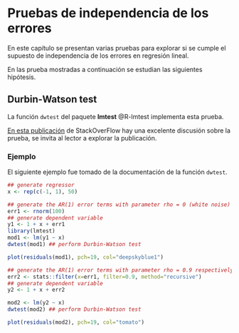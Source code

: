 # Pruebas de independencia de los errores {#indep}
En este capítulo se presentan varias pruebas para explorar si se cumple el supuesto de independencia de los errores en regresión lineal.

En las prueba mostradas a continuación se estudian las siguientes hipótesis.

\begin{align*} 
H_0 &: \text{los errores son independientes.} \\ 
H_1 &: \text{los errores no son independientes.}
\end{align*}


## Durbin-Watson test {-}
La función `dwtest` del paquete **lmtest** @R-lmtest implementa esta prueba.

[En esta publicación](https://stats.stackexchange.com/questions/14914/how-to-test-the-autocorrelation-of-the-residuals) de StackOverFlow hay una excelente discusión sobre la prueba, se invita al lector a explorar la publicación.

### Ejemplo {-}
El siguiente ejemplo fue tomado de la documentación de la función `dwtest`.

```r
## generate regressor
x <- rep(c(-1, 1), 50)

## generate the AR(1) error terms with parameter rho = 0 (white noise)
err1 <- rnorm(100)
## generate dependent variable
y1 <- 1 + x + err1
library(lmtest)
mod1 <- lm(y1 ~ x)
dwtest(mod1) ## perform Durbin-Watson test

plot(residuals(mod1), pch=19, col="deepskyblue1")
```



```r
## generate the AR(1) error terms with parameter rho = 0.9 respectively
err2 <- stats::filter(x=err1, filter=0.9, method="recursive")
## generate dependent variable
y2 <- 1 + x + err2

mod2 <- lm(y2 ~ x)
dwtest(mod2) ## perform Durbin-Watson test

plot(residuals(mod2), pch=19, col="tomato")
```

